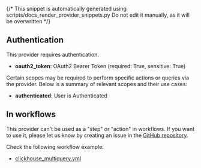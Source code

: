 {/* This snippet is automatically generated using scripts/docs_render_provider_snippets.py 
Do not edit it manually, as it will be overwritten */}

## Authentication
This provider requires authentication.
- **oauth2_token**: OAuth2 Bearer Token (required: True, sensitive: True)

Certain scopes may be required to perform specific actions or queries via the provider. Below is a summary of relevant scopes and their use cases:
- **authenticated**: User is Authenticated  



## In workflows

This provider can't be used as a "step" or "action" in workflows. If you want to use it, please let us know by creating an issue in the [GitHub repository](https://github.com/keephq/keep/issues).



Check the following workflow example:
- [clickhouse_multiquery.yml](https://github.com/keephq/keep/blob/main/examples/workflows/clickhouse_multiquery.yml)
